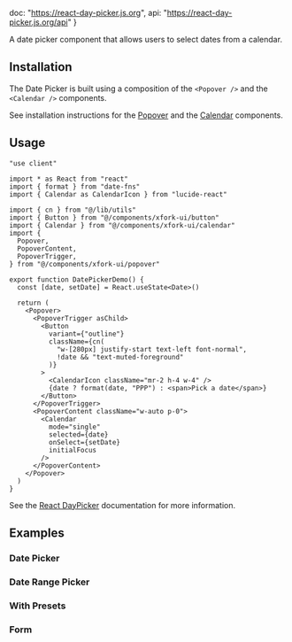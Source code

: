   doc: "https://react-day-picker.js.org",
  api: "https://react-day-picker.js.org/api"
}

A date picker component that allows users to select dates from a calendar.

<ComponentPreview demoName="date-picker-demo"  />

## Installation

The Date Picker is built using a composition of the `<Popover />` and the `<Calendar />` components.

See installation instructions for the [Popover](/docs/components/popover#installation) and the [Calendar](/docs/components/calendar#installation) components.

## Usage

```tsx
"use client"

import * as React from "react"
import { format } from "date-fns"
import { Calendar as CalendarIcon } from "lucide-react"

import { cn } from "@/lib/utils"
import { Button } from "@/components/xfork-ui/button"
import { Calendar } from "@/components/xfork-ui/calendar"
import {
  Popover,
  PopoverContent,
  PopoverTrigger,
} from "@/components/xfork-ui/popover"

export function DatePickerDemo() {
  const [date, setDate] = React.useState<Date>()

  return (
    <Popover>
      <PopoverTrigger asChild>
        <Button
          variant={"outline"}
          className={cn(
            "w-[280px] justify-start text-left font-normal",
            !date && "text-muted-foreground"
          )}
        >
          <CalendarIcon className="mr-2 h-4 w-4" />
          {date ? format(date, "PPP") : <span>Pick a date</span>}
        </Button>
      </PopoverTrigger>
      <PopoverContent className="w-auto p-0">
        <Calendar
          mode="single"
          selected={date}
          onSelect={setDate}
          initialFocus
        />
      </PopoverContent>
    </Popover>
  )
}
```

See the [React DayPicker](https://react-day-picker.js.org) documentation for more information.

## Examples

### Date Picker

<ComponentPreview demoName="date-picker-demo"  />

### Date Range Picker

<ComponentPreview demoName="date-picker-with-range"  />

### With Presets

<ComponentPreview demoName="date-picker-with-presets"  />

### Form

<ComponentPreview demoName="date-picker-form"  />